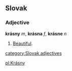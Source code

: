 ==Slovak==
===Adjective===
'''krásny''' ''m'', '''krásna''' ''f'', '''krásne''' ''n''
# [[Beautiful]].

[[category:Slovak adjectives]]

[[pl:Krásny]]